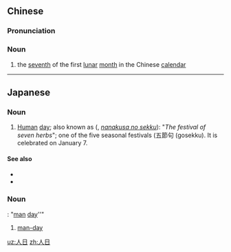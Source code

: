==Chinese==
{{zh-forms}}
{{wikipedia|lang=zh}}

===Pronunciation===
{{zh-pron
|m=rénrì
|c=jan4 jat6,jan4 jat6-2
|cat=n
}}

===Noun===
{{zh-noun}}

# the [[seventh]] of the first [[lunar]] [[month]] in the Chinese [[calendar]]

----

==Japanese==
{{ja-kanjitab|人|日}}

===Noun===
{{ja-noun|じんじつ}}

# [[human|Human]] [[day]]; also known as {{l|ja|七草の節句}} ({{l|ja|ななくさのせっく}}, ''[[nanakusa no sekku]]''): "''The festival of seven herbs''"; one of the five seasonal festivals (五節句 (gosekku). It is celebrated on January 7.

====See also====
* {{pedialite|lang=ja}}
* {{pedialite|Jinjitsu}}

===Noun===
{{ja-noun|にんにち}}: "[[man]] [[day]]''"

# [[man-day]]

[[uz:人日]]
[[zh:人日]]